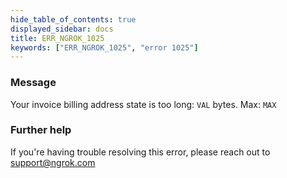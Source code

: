 ```yaml
---
hide_table_of_contents: true
displayed_sidebar: docs
title: ERR_NGROK_1025
keywords: ["ERR_NGROK_1025", "error 1025"]
---
```


### Message

Your invoice billing address state is too long: `VAL` bytes. Max: `MAX`

### Further help

If you're having trouble resolving this error, please reach out to [support@ngrok.com](mailto:support@ngrok.com?subject=Help%20with%20ERR_NGROK_1025)
